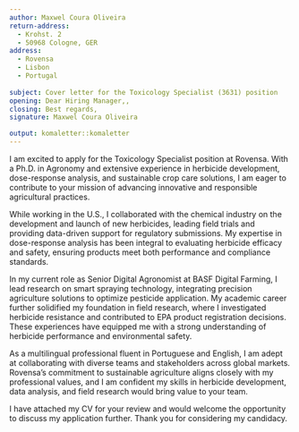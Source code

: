 ```yaml
---
author: Maxwel Coura Oliveira
return-address: 
  - Krohst. 2
  - 50968 Cologne, GER
address:
  - Rovensa
  - Lisbon
  - Portugal
  
subject: Cover letter for the Toxicology Specialist (3631) position
opening: Dear Hiring Manager,,
closing: Best regards,
signature: Maxwel Coura Oliveira

output: komaletter::komaletter
---
```


I am excited to apply for the Toxicology Specialist position at Rovensa. With a Ph.D. in Agronomy and extensive experience in herbicide development, dose-response analysis, and sustainable crop care solutions, I am eager to contribute to your mission of advancing innovative and responsible agricultural practices.

While working in the U.S., I collaborated with the chemical industry on the development and launch of new herbicides, leading field trials and providing data-driven support for regulatory submissions. My expertise in dose-response analysis has been integral to evaluating herbicide efficacy and safety, ensuring products meet both performance and compliance standards.

In my current role as Senior Digital Agronomist at BASF Digital Farming, I lead research on smart spraying technology, integrating precision agriculture solutions to optimize pesticide application. My academic career further solidified my foundation in field research, where I investigated herbicide resistance and contributed to EPA product registration decisions. These experiences have equipped me with a strong understanding of herbicide performance and environmental safety.

As a multilingual professional fluent in Portuguese and English, I am adept at collaborating with diverse teams and stakeholders across global markets. Rovensa’s commitment to sustainable agriculture aligns closely with my professional values, and I am confident my skills in herbicide development, data analysis, and field research would bring value to your team.

I have attached my CV for your review and would welcome the opportunity to discuss my application further. Thank you for considering my candidacy.
